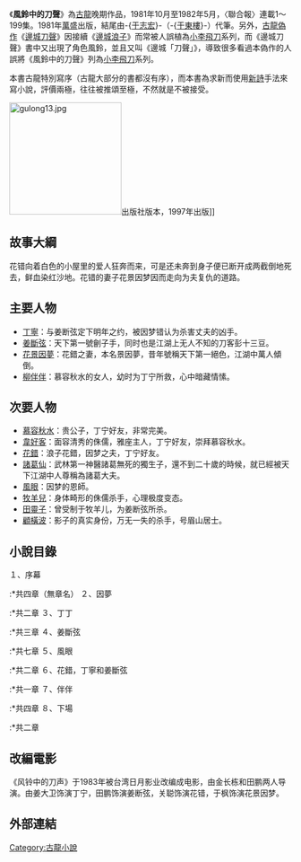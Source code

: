 {{Unreferenced|time=2022-03-28T10:18:04+00:00}}
《'''風鈴中的刀聲'''》為[[古龍|古龍]]晚期作品，1981年10月至1982年5月，〈聯合報〉連載1～199集。1981年[[萬盛|萬盛]]出版，結尾由-{[[于志宏|于志宏]]}-（-{[[于東樓|于東樓]]}-）代筆。另外，[[古龍偽作列表|古龍偽作]]《[[邊城刀聲|邊城刀聲]]》因接續《[[邊城浪子|邊城浪子]]》而常被人誤植為[[小李飛刀|小李飛刀]]系列，而《邊城刀聲》書中又出現了角色風鈴，並且又叫《邊城「刀聲」》，導致很多看過本偽作的人誤將《風鈴中的刀聲》列為[[小李飛刀|小李飛刀]]系列。

本書古龍特別寫序（古龍大部分的書都沒有序），而本書為求新而使用[[新詩|新詩]]手法來寫小說，評價兩極，往往被推頌至極，不然就是不被接受。

[[File:gulong13.jpg|200px]]出版社版本，1997年出版]]
==故事大綱==
花错向着白色的小屋里的爱人狂奔而来，可是还未奔到身子便已断开成两截倒地死去，鲜血染红沙地。花错的妻子花景因梦因而走向为夫复仇的道路。

==主要人物==

*[[丁寧|丁寧]]：与姜断弦定下明年之约，被因梦错认为杀害丈夫的凶手。
*[[姜斷弦|姜斷弦]]：天下第一號劊子手，同时也是江湖上无人不知的刀客彭十三豆。
*[[花景因夢|花景因夢]]：花錯之妻，本名景因夢，昔年號稱天下第一絕色，江湖中萬人傾倒。
*[[柳伴伴|柳伴伴]]：慕容秋水的女人，幼时为丁宁所救，心中暗藏情愫。

==次要人物==
*[[慕容秋水|慕容秋水]]：贵公子，丁宁好友，非常完美。
*[[韋好客|韋好客]]：面容清秀的侏儒，雅座主人，丁宁好友，崇拜慕容秋水。
*[[花錯|花錯]]：浪子花錯，因梦之夫，丁宁好友。
*[[諸葛仙|諸葛仙]]：武林第一神醫諸葛無死的獨生子，還不到二十歲的時候，就已經被天下江湖中人尊稱為諸葛大夫。
*[[風眼_(小說人物)|風眼]]：因梦的恩師。
*[[牧羊兒|牧羊兒]]：身体畸形的侏儒杀手，心理极度变态。
*[[田靈子|田靈子]]：曾受制于牧羊儿，为姜断弦所杀。
*[[顧橫波_(小說人物)|顧橫波]]：影子的真实身份，万无一失的杀手，号眉山居士。

==小說目錄==
１、序幕
:*共四章（無章名）
２、因夢
:*共二章
３、丁丁
:*共三章
４、姜斷弦
:*共七章
５、風眼
:*共二章
６、花錯，丁寧和姜斷弦
:*共一章
７、伴伴
:*共四章
８、下場
:*共二章
==改編電影==
《风铃中的刀声》于1983年被台湾日月影业改编成电影，由金长栋和田鹏两人导演。由姜大卫饰演丁宁，田鹏饰演姜断弦，关聪饰演花错，于枫饰演花景因梦。

==外部連結==

{{古龍作品}}

[[Category:古龍小說|Category:古龍小說]]